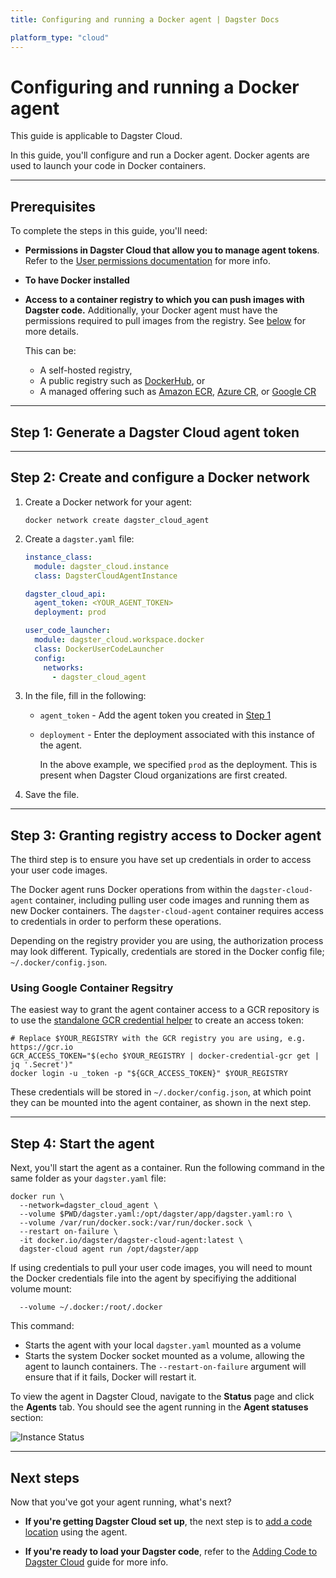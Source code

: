 ```yaml
---
title: Configuring and running a Docker agent | Dagster Docs

platform_type: "cloud"
---
```


# Configuring and running a Docker agent

<Note>This guide is applicable to Dagster Cloud.</Note>

In this guide, you'll configure and run a Docker agent. Docker agents are used to launch your code in Docker containers.

---

## Prerequisites

To complete the steps in this guide, you'll need:

- **Permissions in Dagster Cloud that allow you to manage agent tokens**. Refer to the [User permissions documentation](/dagster-cloud/account/managing-users) for more info.
- **To have Docker installed**
- **Access to a container registry to which you can push images with Dagster code.** Additionally, your Docker agent must have the permissions required to pull images from the registry. See [below](#granting-registry-access-to-docker-agent) for more details.

  This can be:

  - A self-hosted registry,
  - A public registry such as [DockerHub](https://hub.docker.com/), or
  - A managed offering such as [Amazon ECR](https://aws.amazon.com/ecr/), [Azure CR](https://azure.microsoft.com/en-us/services/container-registry/#overview), or [Google CR](https://cloud.google.com/container-registry)

---

## Step 1: Generate a Dagster Cloud agent token

<GenerateAgentToken />

---

## Step 2: Create and configure a Docker network

1. Create a Docker network for your agent:

   ```shell
   docker network create dagster_cloud_agent
   ```

2. Create a `dagster.yaml` file:

   ```yaml
   instance_class:
     module: dagster_cloud.instance
     class: DagsterCloudAgentInstance

   dagster_cloud_api:
     agent_token: <YOUR_AGENT_TOKEN>
     deployment: prod

   user_code_launcher:
     module: dagster_cloud.workspace.docker
     class: DockerUserCodeLauncher
     config:
       networks:
         - dagster_cloud_agent
   ```

3. In the file, fill in the following:

   - `agent_token` - Add the agent token you created in [Step 1](#step-1-generate-a-dagster-cloud-agent-token)
   - `deployment` - Enter the deployment associated with this instance of the agent.

     In the above example, we specified `prod` as the deployment. This is present when Dagster Cloud organizations are first created.

4. Save the file.

---

## Step 3: Granting registry access to Docker agent

The third step is to ensure you have set up credentials in order to access your user code images.

The Docker agent runs Docker operations from within the `dagster-cloud-agent` container, including pulling user code images and running them as new Docker containers. The `dagster-cloud-agent` container requires access to credentials in order to perform these operations.

Depending on the registry provider you are using, the authorization process may look different. Typically, credentials are stored in the Docker config file; `~/.docker/config.json`.

### Using Google Container Regsitry

The easiest way to grant the agent container access to a GCR repository is to use the [standalone GCR credential helper](https://github.com/GoogleCloudPlatform/docker-credential-gcr) to create an access token:

```shell
# Replace $YOUR_REGISTRY with the GCR registry you are using, e.g. https://gcr.io
GCR_ACCESS_TOKEN="$(echo $YOUR_REGISTRY | docker-credential-gcr get | jq '.Secret')"
docker login -u _token -p "${GCR_ACCESS_TOKEN}" $YOUR_REGISTRY
```

These credentials will be stored in `~/.docker/config.json`, at which point they can be mounted into the agent container, as shown in the next step.

---

## Step 4: Start the agent

Next, you'll start the agent as a container. Run the following command in the same folder as your `dagster.yaml` file:

```shell
docker run \
  --network=dagster_cloud_agent \
  --volume $PWD/dagster.yaml:/opt/dagster/app/dagster.yaml:ro \
  --volume /var/run/docker.sock:/var/run/docker.sock \
  --restart on-failure \
  -it docker.io/dagster/dagster-cloud-agent:latest \
  dagster-cloud agent run /opt/dagster/app
```

If using credentials to pull your user code images, you will need to mount the Docker credentials file into the agent by specifiying the additional volume mount:

```shell
  --volume ~/.docker:/root/.docker
```

This command:

- Starts the agent with your local `dagster.yaml` mounted as a volume
- Starts the system Docker socket mounted as a volume, allowing the agent to launch containers. The `--restart-on-failure` argument will ensure that if it fails, Docker will restart it.

To view the agent in Dagster Cloud, navigate to the **Status** page and click the **Agents** tab. You should see the agent running in the **Agent statuses** section:

<Image
alt="Instance Status"
src="/images/dagster-cloud/agents/dagster-cloud-instance-status.png"
width={1152}
height={320}
/>

---

## Next steps

Now that you've got your agent running, what's next?

- **If you're getting Dagster Cloud set up**, the next step is to [add a code location](/dagster-cloud/developing-testing/code-locations) using the agent.

- **If you're ready to load your Dagster code**, refer to the [Adding Code to Dagster Cloud](/dagster-cloud/developing-testing/code-locations) guide for more info.
